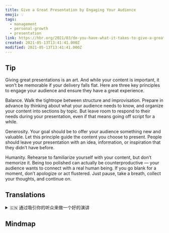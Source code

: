 ```yaml
---
title: Give a Great Presentation by Engaging Your Audience
emoji: 💡
tags:
  - management
  - personal-growth
  - presentation
link: https://hbr.org/2021/03/do-you-have-what-it-takes-to-give-a-great-presentation?utm_medium=email&utm_source=newsletter_daily&utm_campaign=mtod_notactsubs
created: 2021-05-13T13:41:41.000Z
modified: 2021-05-13T13:41:41.000Z
---
```


## Tip

Giving great presentations is an art. And while your content is important, it won’t be memorable if your delivery falls flat. Here are three key principles to engage your audience and ensure they have a great experience.

Balance. Walk the tightrope between structure and improvisation. Prepare in advance by thinking about what your audience needs to know, and organize your content into sections by topic. But leave room to respond to their needs during your presentation, even if that means going off script for a while.

Generosity. Your goal should be to offer your audience something new and valuable. Let this principle guide the content you choose to present. People should leave your presentation with an idea, information, or inspiration that they didn’t have before.

Humanity. Rehearse to familiarize yourself with your content, but don’t memorize it. Being too polished can actually be counterproductive — your audience wants to connect with a real human being. If you go blank for a moment, don’t apologize or act flustered. Just pause, take a breath, collect your thoughts, and continue on.

## Translations

<details>
   <summary>🇨🇳 通过吸引你的听众来做一个好的演讲 </summary>

做一个好的演讲是一门艺术。而且，虽然你的内容很重要，但如果你的内容没有效果，就不会让人印象深刻。以下是吸引你的用户并确保他们拥有良好体验的三个关键原则。

平衡。在结构和即兴之间走钢丝。提前准备，考虑你的听众需要知道什么，并按照主题将你的内容组织成章节。但是在你的演讲中要留有回应他们需求的空间，即使这意味着要离开脚本一段时间。

慷慨。你的目标应该是为你的听众提供一些新的有价值的东西。让这一原则指导您选择呈现的内容。人们应该在你的演讲结束后留下他们之前没有的想法、信息或灵感。

人性。排练以熟悉你的内容，但不要背诵它。太过精雕细琢实际上会适得其反，你的观众想要与真人建立联系。如果你大脑一片空白，不要道歉，也不要表现得慌张。暂停一下，深呼吸，整理一下思绪，然后继续。

</details>

## Mindmap
